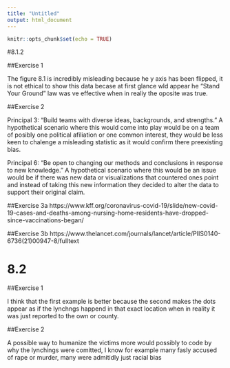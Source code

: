 ```yaml
---
title: "Untitled"
output: html_document
---
```


```r
knitr::opts_chunk$set(echo = TRUE)
```

#8.1.2

##Exercise 1

The figure 8.1 is incredibly misleading because he y axis has been flipped, it is not ethical to show this data becase at first glance  wld appear he "Stand Your Ground" law was ve effective when in realiy the oposite was true.

##Exercise 2

Principal 3: "Build teams with diverse ideas, backgrounds, and strengths."
A hypothetical scenario where this would come into play would be on a team of posibly one political afiliation or one common interest, they would be less keen to chalenge a misleading statistic as it would confirm there preexisting bias.

Principal 6: "Be open to changing our methods and conclusions in response to new knowledge."
A hypothetical scenario where this would be an issue would be if there was new data or visualizations that countered ones point and instead of taking this new information they decided to alter the data to support their original claim.

##Exercise 3a
https://www.kff.org/coronavirus-covid-19/slide/new-covid-19-cases-and-deaths-among-nursing-home-residents-have-dropped-since-vaccinations-began/

##Exercise 3b
https://www.thelancet.com/journals/lancet/article/PIIS0140-6736(21)00947-8/fulltext

# 8.2

##Exercise 1

I think that the first example is better because the second makes the dots appear as if the lynchngs happend in that exact location when in reality it was just reported to the own or county.

##Exercise 2 

A possible way to humanize the victims more would possibly to code by why the lynchings were comitted, I know for example many fasly accused of rape or murder, many were admitidly just racial bias


